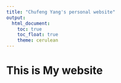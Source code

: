 ```yaml
---
title: "Chufeng Yang's personal website"
output: 
  html_document:
    toc: true
    toc_float: true
    theme: cerulean
---
```


# This is My website

